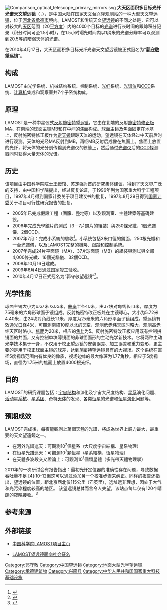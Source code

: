 {{Rough translation|time=2020-09-06T10:06:17+00:00}}
{{Infobox telescope
| name               = 大天区面积多目标光纤光谱天文望远镜<br />Large Sky Area Multi-Object Fibre Spectroscopic Telescope (LAMOST)
| background         = <!--(background color for name)-->
| image              = [[File:LAMOST_telescope_org.jpg|300px]]
| caption            = 郭守敬望远镜
| organization       =
| location           = [[兴隆观测站|兴隆观测站]]
| coords             = {{coord|40|23|44.74|N|117|34|33.1|E|region:CN-13_type:landmark_source:google-maps_dim:100m|display=it}}
| altitude           = 960 m<ref>{{cite web |url=http://lamost.us/legue/index.php/lamost-tech-specs |title=LAMOST tech specs |accessdate=2014-07-29 |deadurl=yes |archiveurl=https://web.archive.org/web/20140814145237/http://lamost.us/legue/index.php/lamost-tech-specs |archivedate=2014-08-14 }}</ref>
| weather            =
| wavelength         = 370–900 nm
| built              = {{Start date|2001|9}}–{{End date|2008|10}}
| first_light        = <!-- {{Start date|YYYY|MM|DD}} -->
| website            = http://www.lamost.org
| style              = [[反射望远镜|反射]][[施密特望远镜|施密特望远镜]]
| diameter           = 4 m
| diameter2          = 6 m<!--37 segments is 29.08 m^2, equivalent to 6.08 m diameter circle-->
| diameter3          =
| angular_resolution =
| area               = 18.86 m<sup>2</sup>
| focal_length       = 20 m (f/5)
| mounting           = Single-axis, meridian scanning
| dome               =
| commons            = <!-- (Page or category name at Commons) -->
}}
[[File:Comparison_optical_telescope_primary_mirrors.svg|thumb]]
'''大天区面积多目标光纤光谱天文望远镜'''（{{lang-en|'''L'''arge Sky '''A'''rea '''M'''ulti-'''O'''bject Fiber '''S'''pectroscopy '''T'''elescope}}，'''{{lang|en|LAMOST}}'''），是[[中国|中国]]大陆在[[中国科学院国家天文台|国家天文台]][[兴隆观测站|兴隆观测站]]的一种大型[[天文望远镜|天文望远镜]]，位于[[河北省|河北省]][[承德市|承德市]]境内。LAMOST和传统天文[[望远镜|望远镜]]的不同之处是，它可以对较大的[[天区|天区]]范围（20[[平方度|平方度]]）内的4000个目标的[[光谱|光谱]]进行长时间的跟踪积分记录（积分时间可至1.5小时），在1.5小时曝光时间内以1纳米的光谱分辨率可以观测到20.5等的暗弱天体的光谱。

在2010年4月17日，大天区面积多目标光纤光谱天文望远镜被正式冠名为“'''[[郭守敬|郭守敬]]望远镜'''”。

== 构成 ==
LAMOST由光学系统、机械结构系统、控制系统、[[光纤|光纤]]系统、[[光谱仪|光谱仪]]和[[CCD|CCD]]系统、[[计算机|计算机]]集成和观察室共7个子系统构成。

== 原理 ==
LAMOST是一种中星仪式[[反射望远镜|反射]][[施密特望远镜|施密特望远镜]]，它由在北端的反射[[施密特修正板|施密特修正板]]MA、在南端的球面主镜MB和在中间的焦面构成。球面主镜及焦面固定在地基上，反射施密特修正板作为[[定天镜|定天镜]]跟踪天体的运动，望远镜在天体经过中天前后时进行观测。天体的光经MA反射到MB，再经MB反射后成像在焦面上。焦面上放置的光纤，将天体的光分别传输到光谱仪的狭缝上，然后通过[[光谱仪|光谱仪]]后的[[CCD|CCD]]探测器同时获得大量天体的光谱。

== 历史 ==
该项目由[[中国科学院|中国科学院]]院士[[王绶琯|王绶琯]]、[[苏定强|苏定强]]为首的研究集体建议，得到了天文界广泛的支持，由中国科学院提出，经过反复论证，于1996年列为国家重大科学工程项目，1997年4月得到国家计委关于项目建议书的批复，1997年8月29日得到[[国家计委|国家计委]]关于项目可行性研究报告的批复。
*2005年已完成假設工程（圍籬、整地等）以及觀測室、主體建築等基礎建設。
*2006年完成光學鏡片的測試（3－7片鏡片的組裝）與250條光纖、1個光譜儀、2個CCD。
*2007年7月：完成小系統的驗收<ref>{{cite web |url=http://www.lamost.org/xoops/modules/news/article.php?storyid=100 |title=LAMOST小系统顺利通过中国科学院组织的专家验收 |accessdate=2009-06-05 |date=2007-07-06 |publisher=LAMOST大科学工程项目主页 |language=zh }}{{dead link|date=2017年11月 |bot=InternetArchiveBot |fix-attempted=yes }}</ref>。小系统包括3米口徑的鏡面，250根光纖和一台光譜儀，以及LAMOST完整的機架、跟蹤和控制系統。
*2007年完成24片平面鏡（MA）、37片球面鏡（MB）的組裝與測試與全部4,000條光纖、16個光譜儀、32個CCD。
*2008年10月16日建成。
*2009年6月4日通过国家竣工验收。
*2010年4月17日正式冠名为“郭守敬望远镜”<ref>{{Cite web |url=http://www.bao.ac.cn/xwzx/zhxw/201004/t20100420_2826183.html |title=“郭守敬望远镜”冠名仪式在国家天文台兴隆观测站举行 |accessdate=2019-11-28 |archive-date=2021-01-05 |archive-url=https://web.archive.org/web/20210105135649/http://www.bao.ac.cn/xwzx/zhxw/201004/t20100420_2826183.html |dead-url=no }}</ref>。

== 光学性能 ==
球面主镜大小为6.67米 6.05米，[[曲率|曲率]]半径40米，由37块对角线长1.1米，厚度为75毫米的六角形球面子镜组成。反射施密特改正板处在主镜球心，大小为5.72米 4.40米，由24块对角线长1.1米，厚度为25毫米的六角形平面子镜组成。望远镜有效[[通光口径|通光口径]]4米，可觀測南緯10度以北的天空，观测低赤纬天区时略大，观测高赤纬天区时略小。[[焦距|焦距]]为20米，相应的[[焦比|焦比]]为5。反射施密特改正板应用既有控制拼镜面的共面，又有控制单块薄镜面的非球面面形的主动光学新技术。它将两种主动光学技术集于一身，不仅用于校正望远镜的安装误差、加工误差和重力变形，更主要的是用于校正球面主镜的球差，达到施密特望远镜具有的大视场。这个系统在直径5度视场范围内有优良的像质，视场边缘的最大像斑为1.77角秒。相应于5度视场，直径为1.75米的焦面上放置4000根光纤。

== 目的 ==
LAMOST的研究课题包括：[[宇宙结构|宇宙结构]]和演化及宇宙大尺度结构、[[星系|星系]]演化问题、[[活动星系核|活动星系核]]、[[星系团|星系团]]、奇特[[天体|天体]]的发现、各类[[恒星|恒星]]的光谱和[[恒星演化|恒星演化]]问题等。
 
== 預期成效 ==
LAMOST完成後，每夜能觀測上萬個天體的光譜，將成為世界上威力最大，最重要的天文望遠鏡之一。
*在河外光譜巡天：可觀測10<sup>7</sup>個星系（大尺度宇宙結構、星系物理）
*在恒星光譜巡天：可觀測10<sup>7</sup>顆恆星（星系結構、恆星物理）
*在天體多波段交叉證論上：可觀測10<sup>6</sup>個類星體（多光帶天體物理學）

2011年的一次研讨会有报告指出：最初光纤定位器的准确性存在问题，导致数据吞吐量不足[https://en.wikipedia.org/wiki/LAMOST#cite_note-GREAT2011-3 {{Wayback|url=https://en.wikipedia.org/wiki/LAMOST#cite_note-GREAT2011-3 |date=20200916163532 }}  [4<nowiki>]</nowiki>:10–12]但这可以通过添加另一个校准步骤来纠正。同样的报告还指出，望远镜的位置，距北京西北仅115公里（71英里），选址远非理想，因处于大气和光污染程度较高的地区。 该望远镜总体而言令人失望，该站点每年仅有120个晴朗的夜晚接收。<ref>{{cite book |author1=Martin Smith |title="Progress and plans for Chinese surveys" |date=2011-06-04|page=10–12 |url=http://great.ast.cam.ac.uk/Greatwiki/GreatMeet-20110621?action=AttachFile&do=view&target=great-pm4-jun11-smith.pdf |access-date=2019-08-23 |archive-date=2019-08-23 |archive-url=https://web.archive.org/web/20190823173408/http://great.ast.cam.ac.uk/Greatwiki/GreatMeet-20110621%3Faction%3DAttachFile%26do%3Dview%26target%3Dgreat-pm4-jun11-smith.pdf |dead-url=no }}</ref>

== 参考来源 ==
<references />

==外部链接==
* {{zh}}[https://web.archive.org/web/20060701085406/http://www.lamost.org/xoops/ 中国科学院LAMOST项目主页]
* {{zh}}[https://archive.is/20130503110020/http://bbs.skylook.org/LAMOST-t24890.html LAMOST望远镜面向社会征名]

{{大科学装置}}
[[Category:郭守敬|Category:郭守敬]]
[[Category:中国望远镜|Category:中国望远镜]]
[[Category:地面大型光学望远镜|Category:地面大型光学望远镜]]
[[Category:承德建筑物|Category:承德建筑物]]
[[Category:兴隆县|Category:兴隆县]]
[[Category:中华人民共和国国家重大科技基础设施|Category:中华人民共和国国家重大科技基础设施]]